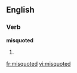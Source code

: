 ==English==

===Verb===
'''misquoted'''

# {{present participle of|misquote}}

[[fr:misquoted]]
[[vi:misquoted]]